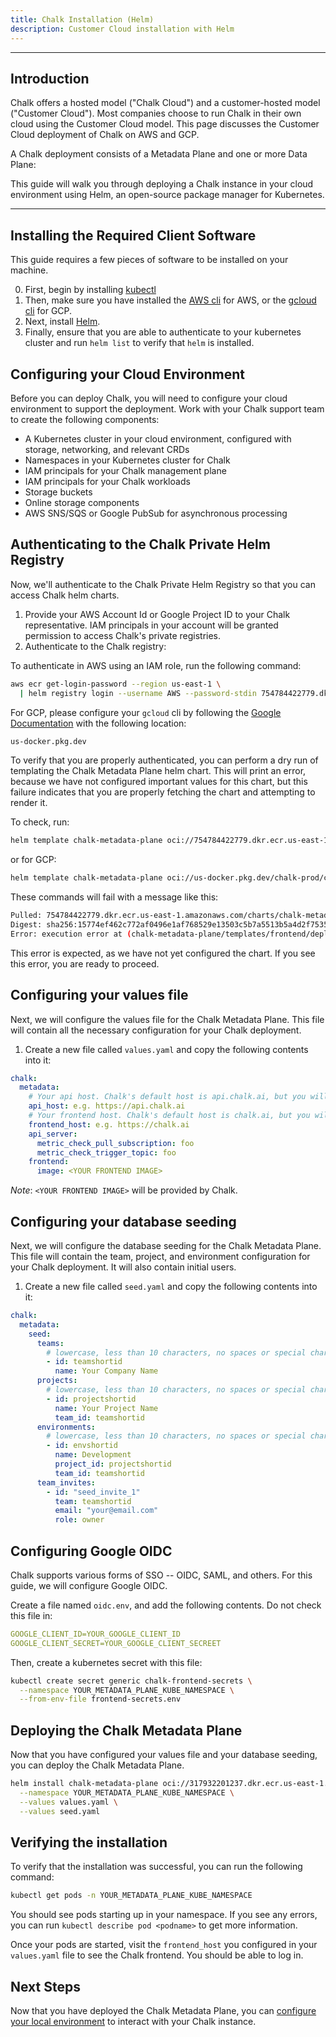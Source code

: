 ```yaml
---
title: Chalk Installation (Helm)
description: Customer Cloud installation with Helm
---
```


---

## Introduction

Chalk offers a hosted model ("Chalk Cloud") and
a customer-hosted model ("Customer Cloud").
Most companies choose to run Chalk in their own
cloud using the Customer Cloud model.
This page discusses the Customer Cloud deployment of Chalk on AWS and GCP.

A Chalk deployment consists of a Metadata Plane and one or more Data Plane:

<ArchitectureDiagram />

This guide will walk you through deploying a Chalk instance in your cloud environment using Helm, an open-source
package manager for Kubernetes.

---

## Installing the Required Client Software

This guide requires a few pieces of software to be installed on your machine.

0. First, begin by installing [kubectl](https://kubernetes.io/docs/reference/kubectl/)
1. Then, make sure you have installed the [AWS cli](https://aws.amazon.com/cli/) for AWS, or the [gcloud cli](https://cloud.google.com/sdk/docs/install) for GCP.
2. Next, install [Helm](https://helm.sh/docs/intro/install/).
4. Finally, ensure that you are able to authenticate to your kubernetes cluster and run `helm list` to verify that `helm` is installed.

## Configuring your Cloud Environment

Before you can deploy Chalk, you will need to configure your cloud environment to support the deployment. Work
with your Chalk support team to create the following components:

- A Kubernetes cluster in your cloud environment, configured with storage, networking, and relevant CRDs
- Namespaces in your Kubernetes cluster for Chalk
- IAM principals for your Chalk management plane
- IAM principals for your Chalk workloads
- Storage buckets
- Online storage components
- AWS SNS/SQS or Google PubSub for asynchronous processing

## Authenticating to the Chalk Private Helm Registry

Now, we'll authenticate to the Chalk Private Helm Registry so that you can access Chalk helm charts.

1. Provide your AWS Account Id or Google Project ID to your Chalk representative. IAM principals in your
account will be granted permission to access Chalk's private registries.
2. Authenticate to the Chalk registry:

To authenticate in AWS using an IAM role, run the following command:

```bash
aws ecr get-login-password --region us-east-1 \
  | helm registry login --username AWS --password-stdin 754784422779.dkr.ecr.us-east-1.amazonaws.com
```

For GCP, please configure your `gcloud` cli by following the [Google Documentation](https://cloud.google.com/artifact-registry/docs/helm/authentication)
with the following location:

```bash
us-docker.pkg.dev
```

To verify that you are properly authenticated, you can perform a dry run of templating the Chalk Metadata Plane helm chart.
This will print an error, because we have not configured important values for this chart, but this failure indicates
that you are properly fetching the chart and attempting to render it.

To check, run:

```bash
helm template chalk-metadata-plane oci://754784422779.dkr.ecr.us-east-1.amazonaws.com/charts/chalk-metadata-plane
```

or for GCP:

```bash
helm template chalk-metadata-plane oci://us-docker.pkg.dev/chalk-prod/charts/chalk-metadata-plane
```

These commands will fail with a message like this:

```bash
Pulled: 754784422779.dkr.ecr.us-east-1.amazonaws.com/charts/chalk-metadata-plane:0.1.2
Digest: sha256:15774ef462c772af0496e1af768529e13503c5b7a5513b5a4d2f75359bddc7ea
Error: execution error at (chalk-metadata-plane/templates/frontend/deployment.yaml:2:4): Value chalk.metadata.frontend.image is required
```

This error is expected, as we have not yet configured the chart. If you see this error, you are ready to proceed.

## Configuring your values file

Next, we will configure the values file for the Chalk Metadata Plane. This file will contain all the necessary configuration
for your Chalk deployment.

1. Create a new file called `values.yaml` and copy the following contents into it:

```yaml
chalk:
  metadata:
    # Your api host. Chalk's default host is api.chalk.ai, but you will need to configure one for your instance.
    api_host: e.g. https://api.chalk.ai
    # Your frontend host. Chalk's default host is chalk.ai, but you will need to configure one for your instance.
    frontend_host: e.g. https://chalk.ai
    api_server:
      metric_check_pull_subscription: foo
      metric_check_trigger_topic: foo
    frontend:
      image: <YOUR FRONTEND IMAGE>
```

*Note*: `<YOUR FRONTEND IMAGE>` will be provided by Chalk.

## Configuring your database seeding

Next, we will configure the database seeding for the Chalk Metadata Plane. This file will contain
the team, project, and environment configuration for your Chalk deployment. It will also contain initial users.

1. Create a new file called `seed.yaml` and copy the following contents into it:

```yaml
chalk:
  metadata:
    seed:
      teams:
        # lowercase, less than 10 characters, no spaces or special characters.
        - id: teamshortid
          name: Your Company Name
      projects:
        # lowercase, less than 10 characters, no spaces or special characters.
        - id: projectshortid
          name: Your Project Name
          team_id: teamshortid
      environments:
        # lowercase, less than 10 characters, no spaces or special characters.
        - id: envshortid
          name: Development
          project_id: projectshortid
          team_id: teamshortid
      team_invites:
        - id: "seed_invite_1"
          team: teamshortid
          email: "your@email.com"
          role: owner
```

## Configuring Google OIDC

Chalk supports various forms of SSO -- OIDC, SAML, and others. For this guide, we will configure Google OIDC.

Create a file named `oidc.env`, and add the following contents. Do not check this file in:

```yaml
GOOGLE_CLIENT_ID=YOUR_GOOGLE_CLIENT_ID
GOOGLE_CLIENT_SECRET=YOUR_GOOGLE_CLIENT_SECREET
```

Then, create a kubernetes secret with this file:

```bash
kubectl create secret generic chalk-frontend-secrets \
  --namespace YOUR_METADATA_PLANE_KUBE_NAMESPACE \
  --from-env-file frontend-secrets.env
```

## Deploying the Chalk Metadata Plane

Now that you have configured your values file and your database seeding, you can deploy the Chalk Metadata Plane.

```bash
helm install chalk-metadata-plane oci://317932201237.dkr.ecr.us-east-1.amazonaws.com/charts/chalk-metadata-plane \
  --namespace YOUR_METADATA_PLANE_KUBE_NAMESPACE \
  --values values.yaml \
  --values seed.yaml
```

## Verifying the installation

To verify that the installation was successful, you can run the following command:

```bash
kubectl get pods -n YOUR_METADATA_PLANE_KUBE_NAMESPACE
```

You should see pods starting up in your namespace. If you see any errors, you can run `kubectl describe pod <podname>`
to get more information.

Once your pods are started, visit the `frontend_host` you configured in your `values.yaml` file to see the Chalk
frontend. You should be able to log in.

## Next Steps

Now that you have deployed the Chalk Metadata Plane, you can [configure your local environment](https://docs.chalk.ai/docs/setup-guide)
to interact with your Chalk instance.